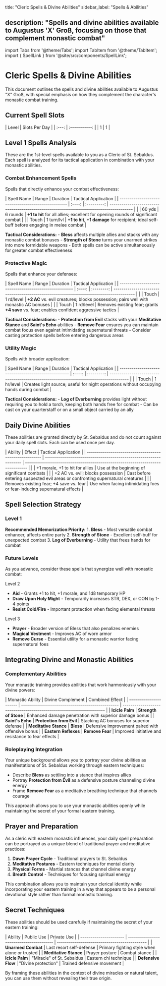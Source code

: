 title: "Cleric Spells &amp; Divine Abilities"
sidebar_label: "Spells &amp; Abilities"

== description: "Spells and divine abilities available to Augustus 'X' Groß, focusing on those that complement monastic combat" ==

import Tabs from '@theme/Tabs';
import TabItem from '@theme/TabItem';
import { SpellLink } from '@site/src/components/SpellLink';

= Cleric Spells &amp; Divine Abilities =

This document outlines the spells and divine abilities available to Augustus "X" Groß, with special emphasis on how they complement the character's monastic combat training.

== Current Spell Slots ==

| Level | Slots Per Day |
| :---: | :-----------: |
|   1   |       1       |



== Level 1 Spells Analysis ==

These are the 1st-level spells available to you as a Cleric of St. Sebaldus. Each spell is analyzed for its tactical application in combination with your monastic abilities.




=== Combat Enhancement Spells ===

Spells that directly enhance your combat effectiveness:

| Spell Name                                          | Range  | Duration    | Tactical Application                                                                      |
| --------------------------------------------------- | :----: | :---------: | ----------------------------------------------------------------------------------------- |
|             | 60 yds | 6 rounds    | '''+1 to hit''' for all allies; excellent for opening rounds of significant combat         |
|  | Touch  | 1 turn/lvl  | '''+1 to hit, +1 damage''' for recipient; ideal self-buff before engaging in melee combat |

'''Tactical Considerations:'''
- '''Bless''' affects multiple allies and stacks with any monastic combat bonuses
- '''Strength of Stone''' turns your unarmed strikes into more formidable weapons
- Both spells can be active simultaneously for greater combat effectiveness





=== Protective Magic ===

Spells that enhance your defenses:

| Spell Name                                             | Range  | Duration   | Tactical Application                                                                     |
| ------------------------------------------------------ | :----: | :--------: | ---------------------------------------------------------------------------------------- |
|  | Touch  | 1 rd/level | '''+2 AC''' vs. evil creatures; blocks possession; pairs well with monastic AC bonuses    |
|           | Touch  | 1 rd/level | Removes existing fear; grants '''+4 save''' vs. fear; enables confident aggressive tactics |

'''Tactical Considerations:'''
- '''Protection from Evil''' stacks with your '''Meditative Stance''' and '''Saint's Echo''' abilities
- '''Remove Fear''' ensures you can maintain combat focus even against intimidating supernatural threats
- Consider casting protection spells before entering dangerous areas





=== Utility Magic ===

Spells with broader application:

| Spell Name                                           | Range  | Duration   | Tactical Application                                                                    |
| ---------------------------------------------------- | :----: | :--------: | --------------------------------------------------------------------------------------- |
|  | Touch  | 1 hr/level | Creates light source; useful for night operations without occupying hands during combat |

'''Tactical Considerations:'''
- '''Log of Everburning''' provides light without requiring you to hold a torch, keeping both hands free for combat
- Can be cast on your quarterstaff or on a small object carried by an ally






== Daily Divine Abilities ==

These abilities are granted directly by St. Sebaldus and do not count against your daily spell slots. Each can be used once per day.

| Ability                                                 | Effect                                                             | Tactical Application                                                            |
| ------------------------------------------------------- | ------------------------------------------------------------------ | ------------------------------------------------------------------------------- |
|                 | +1 morale, +1 to hit for allies                                    | Use at the beginning of significant combats                                     |
|  | +2 AC vs. evil; blocks possession                                  | Cast before entering suspected evil areas or confronting supernatural creatures |
|           | Removes existing fear; +4 save vs. fear                            | Use when facing intimidating foes or fear-inducing supernatural effects         |



== Spell Selection Strategy ==

=== Level 1 ===

'''Recommended Memorization Priority:'''
1. '''Bless''' - Most versatile combat enhancer, affects entire party
2. '''Strength of Stone''' - Excellent self-buff for unexpected combat
3. '''Log of Everburning''' - Utility that frees hands for combat

=== Future Levels ===

As you advance, consider these spells that synergize well with monastic combat:

Level 2


* '''Aid''' - Grants +1 to hit, +1 morale, and 1d8 temporary HP
* '''Draw Upon Holy Might''' - Temporarily increases STR, DEX, or CON by 1-4 points
* '''Resist Cold/Fire''' - Important protection when facing elemental threats


Level 3


* '''Prayer''' - Broader version of Bless that also penalizes enemies
* '''Magical Vestment''' - Improves AC of worn armor
* '''Remove Curse''' - Essential utility for a monastic warrior facing supernatural foes




== Integrating Divine and Monastic Abilities ==

=== Complementary Abilities ===

Your monastic training provides abilities that work harmoniously with your divine powers:

| Monastic Ability       | Divine Complement                                 | Combined Effect                                                       |
| ---------------------- | ------------------------------------------------- | --------------------------------------------------------------------- |
| '''Icicle Palm'''        | '''Strength of Stone'''                             | Enhanced damage penetration with superior damage bonus                |
| '''Saint's Echo'''       | '''Protection from Evil'''                          | Stacking AC bonuses for superior defense                              |
| '''Meditative Stance'''  | '''Bless'''                                         | Defensive improvement paired with offensive bonus                     |
| '''Eastern Reflexes'''   | '''Remove Fear'''                                   | Improved initiative and resistance to fear effects                    |

=== Roleplaying Integration ===

Your unique background allows you to portray your divine abilities as manifestations of St. Sebaldus working through eastern techniques:


* Describe '''Bless''' as settling into a stance that inspires allies
* Portray '''Protection from Evil''' as a defensive posture channeling divine energy
* Frame '''Remove Fear''' as a meditative breathing technique that channels courage


This approach allows you to use your monastic abilities openly while maintaining the secret of your formal eastern training.



== Prayer and Preparation ==

As a cleric with eastern monastic influences, your daily spell preparation can be portrayed as a unique blend of traditional prayer and meditative practices:


# '''Dawn Prayer Cycle''' - Traditional prayers to St. Sebaldus
# '''Meditative Postures''' - Eastern techniques for mental clarity
# '''Physical Forms''' - Martial stances that channel divine energy
# '''Breath Control''' - Techniques for focusing spiritual energy


This combination allows you to maintain your clerical identity while incorporating your eastern training in a way that appears to be a personal devotional style rather than formal monastic training.



== Secret Techniques ==

These abilities should be used carefully if maintaining the secret of your eastern training:

| Ability                | Public Use                               | Private Use                                   |
| ---------------------- | ---------------------------------------- | --------------------------------------------- |
| '''Unarmed Combat'''     | Last resort self-defense                 | Primary fighting style when alone or trusted  |
| '''Meditative Stance'''  | Prayer posture                           | Combat stance                                 |
| '''Icicle Palm'''        | "Miracle" of St. Sebaldus               | Eastern chi technique                         |
| '''Defensive Flow'''     | "Divine protection"                      | Trained defensive movement                    |

By framing these abilities in the context of divine miracles or natural talent, you can use them without revealing their true origin.